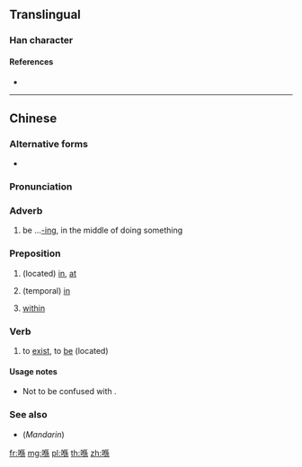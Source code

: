 ==Translingual==

===Han character===
{{Han char|rn=30|rad=口|as=09|sn=12|four=|canj=ROHF|ids=⿰口係}}

====References====
* {{Han ref|kx=0201.121|hdz=10657.021|uh=55BA|ud=21946}}

----

==Chinese==
{{zh-forms}}

===Alternative forms===
* {{qualifier|non-standard}} {{zh-l|o係}}

===Pronunciation===
{{zh-pron
|c=hai2
|cat=adv,prep,v
}}

===Adverb===
{{zh-adv}}

# {{context|Cantonese|lang=zh}} be ...[[-ing]], in the middle of doing something {{gloss|indicating an action in progress}}

===Preposition===
{{zh-prep}}

# {{context|Cantonese|lang=zh}} (located) [[in]], [[at]]
# {{context|Cantonese|lang=zh}} (temporal) [[in]]
#: {{zh-usex|喺 @2012|in 2012|C}}
# {{context|Cantonese|lang=zh}} [[within]]
#: {{zh-usex|喺 中文|within the Chinese language/in the Chinese language|C}}

===Verb===
{{zh-verb}}

# {{context|Cantonese|lang=zh}} to [[exist]], to [[be]] (located)
#: {{zh-usex|我 而家 喺 香港。|I am in Hong Kong now.|C-GZ|tr=ngo5 ji4 gaa1 '''hai2''' hoeng1 gong2.}}

====Usage notes====
* Not to be confused with {{zh-l|係|hai6|is}}.

===See also===
* (''Mandarin'') {{zh-l|在}}

[[fr:喺]]
[[mg:喺]]
[[pl:喺]]
[[th:喺]]
[[zh:喺]]